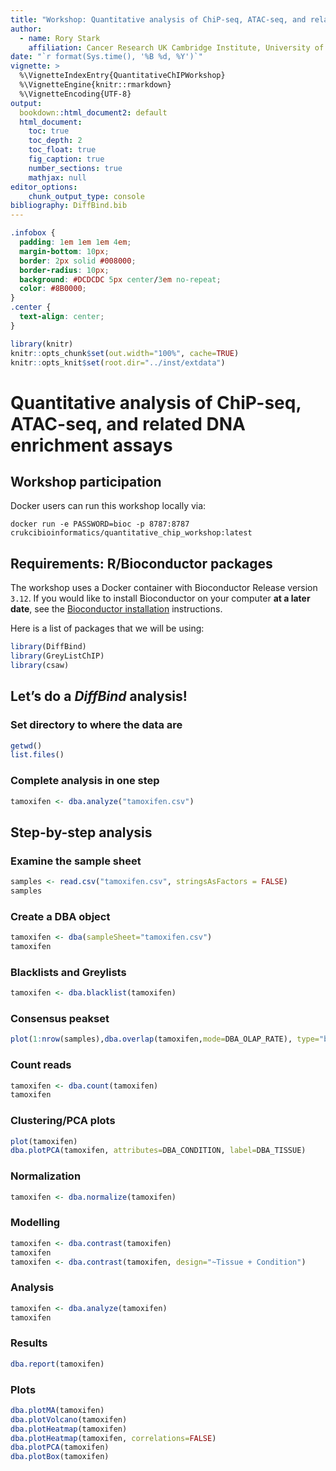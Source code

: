 ```yaml
---
title: "Workshop: Quantitative analysis of ChiP-seq, ATAC-seq, and related DNA enrichment assays"
author:
  - name: Rory Stark
    affiliation: Cancer Research UK Cambridge Institute, University of Cambridge, Cambridge, UK
date: "`r format(Sys.time(), '%B %d, %Y')`"
vignette: >
  %\VignetteIndexEntry{QuantitativeChIPWorkshop}
  %\VignetteEngine{knitr::rmarkdown}
  %\VignetteEncoding{UTF-8}
output:
  bookdown::html_document2: default
  html_document:
    toc: true
    toc_depth: 2
    toc_float: true
    fig_caption: true
    number_sections: true
    mathjax: null
editor_options:
    chunk_output_type: console
bibliography: DiffBind.bib
---
```


```css
.infobox {
  padding: 1em 1em 1em 4em;
  margin-bottom: 10px;
  border: 2px solid #008000;
  border-radius: 10px;
  background: #DCDCDC 5px center/3em no-repeat;
  color: #8B0000;
}
.center {
  text-align: center;
}
```

```r
library(knitr)
knitr::opts_chunk$set(out.width="100%", cache=TRUE)
knitr::opts_knit$set(root.dir="../inst/extdata")
```

# Quantitative analysis of ChiP-seq, ATAC-seq, and related DNA enrichment assays

## Workshop participation

Docker users can run this workshop locally via:

```
docker run -e PASSWORD=bioc -p 8787:8787 crukcibioinformatics/quantitative_chip_workshop:latest
```

## Requirements: R/Bioconductor packages

The workshop uses a Docker container with Bioconductor Release version `3.12`.
If you would like to install Bioconductor on your computer **at a later date**,
see the [Bioconductor installation](https://www.bioconductor.org/install)
instructions.

Here is a list of packages that we will be using:

```r
library(DiffBind)
library(GreyListChIP)
library(csaw)
```

## Let's do a _DiffBind_  analysis!

### Set directory to where the data are
```r
getwd()
list.files()
```

### Complete analysis in one step
```r
tamoxifen <- dba.analyze("tamoxifen.csv")
```

## Step-by-step analysis

### Examine the sample sheet
```r
samples <- read.csv("tamoxifen.csv", stringsAsFactors = FALSE)
samples
```

### Create a DBA object
```r
tamoxifen <- dba(sampleSheet="tamoxifen.csv")
tamoxifen
```

### Blacklists and Greylists
```r
tamoxifen <- dba.blacklist(tamoxifen)
```

### Consensus peakset
```r
plot(1:nrow(samples),dba.overlap(tamoxifen,mode=DBA_OLAP_RATE), type="b")
```

### Count reads
```r
tamoxifen <- dba.count(tamoxifen)
tamoxifen
```

### Clustering/PCA plots
```r
plot(tamoxifen)
dba.plotPCA(tamoxifen, attributes=DBA_CONDITION, label=DBA_TISSUE)
```

### Normalization
```r
tamoxifen <- dba.normalize(tamoxifen)
```

### Modelling
```r
tamoxifen <- dba.contrast(tamoxifen)
tamoxifen
tamoxifen <- dba.contrast(tamoxifen, design="~Tissue + Condition")
```

### Analysis
```r
tamoxifen <- dba.analyze(tamoxifen)
tamoxifen
```

### Results
```r
dba.report(tamoxifen)
```

### Plots
```r
dba.plotMA(tamoxifen)
dba.plotVolcano(tamoxifen)
dba.plotHeatmap(tamoxifen)
dba.plotHeatmap(tamoxifen, correlations=FALSE)
dba.plotPCA(tamoxifen)
dba.plotBox(tamoxifen)
```









